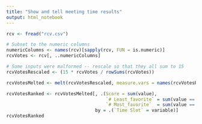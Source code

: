 ```yaml
---
title: "Show and tell meeting time results"
output: html_notebook
---
```


```r
rcv <- fread("rcv.csv")

# Subset to the numeric columns
numericColumns <- names(rcv)[sapply(rcv, FUN = is.numeric)]
rcvVotes <- rcv[, ..numericColumns]

# Some inputs were malformed -- rescale so that they all sum to 15
rcvVotesRescaled <- (15 * rcvVotes / rowSums(rcvVotes))

rcvVotesMelted <- melt(rcvVotesRescaled, measure.vars = names(rcvVotesRescaled))

rcvVotesRanked <- rcvVotesMelted[, .(Score = sum(value),
                                     `# Least_favorite` = sum(value == 1),
                                     `# Most_favorite`  = sum(value == 5)),
                                 by = .(`Time Slot` = variable)]
rcvVotesRanked

```

